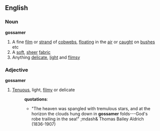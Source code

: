 ==English==
===Noun===
'''gossamer'''
#A fine [[film]] or [[strand]] of [[cobweb]]s, [[float]]ing in the [[air]] or [[caught]] on [[bush]]es etc
#A [[soft]], [[sheer]] [[fabric]]
#Anything [[delicate]], [[light]] and [[flimsy]]
===Adjective===
'''gossamer'''
#[[Tenuous]], light, [[filmy]] or delicate
#:'''quotations''':
#:*"The heaven was spangled with tremulous stars, and at the horizon the clouds hung down in '''gossamer''' folds---God's robe trailing in the sea!" ;mdash& Thomas Bailey Aldrich (1836-1907)